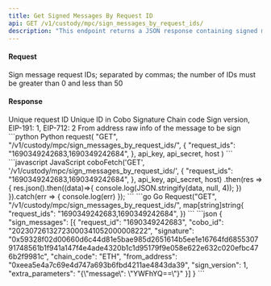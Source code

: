 ```yaml
---
title: Get Signed Messages By Request ID
api: GET /v1/custody/mpc/sign_messages_by_request_ids/
description: "This endpoint returns a JSON response containing signed messages information for a list of request IDs. The response includes the request ID, Cobo ID, signature and other relevant information"
---
```

#### Request
<ParamField query="request_ids" type="String" required>Sign message request IDs; separated by commas; the number of IDs must be greater than 0 and less than 50</ParamField>

#### Response
<ResponseField name="sign_messages" type="object[ ]">
    <Expandable title="object">
        <ResponseField name="request_id" type="String" >Unique request ID</ResponseField>
        <ResponseField name="cobo_id" type="String" >Unique ID in Cobo</ResponseField>
        <ResponseField name="signature" type="String" >Signature</ResponseField>
        <ResponseField name="chain_code" type="String" >Chain code</ResponseField>
        <ResponseField name="sign_version" type="Int" >Sign version, EIP-191: 1, EIP-712: 2</ResponseField>
        <ResponseField name="from_address" type="String" >From address</ResponseField>
        <ResponseField name="extra_parameters" type="Json" >raw info of the message to be sign</ResponseField>
    </Expandable>
</ResponseField>

<RequestExample>
```python Python
request(
    "GET",
    "/v1/custody/mpc/sign_messages_by_request_ids/",
    {
        "request_ids": "1690349242683,1690349242684",
    },
    api_key, api_secret, host
)
```
```javascript JavaScript
coboFetch('GET', '/v1/custody/mpc/sign_messages_by_request_ids/', {
    "request_ids": "1690349242683,1690349242684",
}, api_key, api_secret, host)
    .then(res => {
        res.json().then((data)=>{
            console.log(JSON.stringify(data, null, 4));
        })
    }).catch(err => {
        console.log(err)
    });
```
```go Go
Request("GET", "/v1/custody/mpc/sign_messages_by_request_ids/", map[string]string{
    "request_ids": "1690349242683,1690349242684",
})
```
</RequestExample>

<ResponseExample>
```json
{
  "sign_messages": [{
    "request_id": "1690349242683",
    "cobo_id": "20230726132723000341052000008222",
    "signature": "0x59328f02d00660d6c44d81e5bae985d2651614b5ee1e16764fd685530791748561b1f941a147f4e4ade4320b1c1d95179f9e058e622e632c020efbc476b2f9981c",
    "chain_code": "ETH",
    "from_address": "0xeea5e4a7c69e4d747a693b6fbd4211ae4843da39",
    "sign_version": 1,
    "extra_parameters": "{\"message\": \"YWFhYQ==\"}"
  }]
}
```
</ResponseExample>
